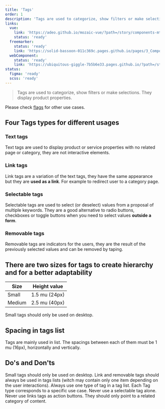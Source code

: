 ```yaml
---
title: 'Tags'
order: 1
description: 'Tags are used to categorize, show filters or make selections. They display product properties.'
links:
  vue:
    link: 'https://adeo.github.io/mozaic-vue/?path=/story/components-mtag'
    status: 'ready'
  freemarker:
    status: 'ready'
    link: 'https://solid-bassoon-011c369c.pages.github.io/pages/3_Components/tags/'
  webComponent:
    status: 'ready'
    link: 'https://ubiquitous-giggle-7b5b6e33.pages.github.io/?path=/story/components-tag'
status:
  figma: 'ready'
  scss: 'ready'
---
```


> Tags are used to categorize, show filters or make selections. They display product properties.

Please check [flags](/Components/Flags/) for other use cases.

<Story id="data-tags--default" />

## Four Tags types for different usages

### Text tags

Text tags are used to display product or service properties with no related page or category, they are not interactive elements.

<Story id="data-tags--default" />

### Link tags

Link tags are a variation of the text tags, they have the same appearance but they are **used as a link**. For example to redirect user to a category page.

<Story id="data-tags--tag-link" />

### Selectable tags

Selectable tags are used to select (or deselect) values from a proposal of multiple keywords. They are a good alternative to radio buttons, checkboxes or toggle buttons when you need to select values **outside a form**.

<Story id="data-tags--tag-selectable" />

### Removable tags

Removable tags are indicators for the users, they are the result of the previously selected values and can be removed by taping.

<Story id="data-tags--tag-removable" />

## There are two sizes for tags to create hierarchy and for a better adaptability

| Size   | Height value  |
| ------ | ------------- |
| Small  | 1.5 mu (24px) |
| Medium | 2.5 mu (40px) |

Small tags should only be used on desktop.

## Spacing in tags list

Tags are mainly used in list. The spacings between each of them must be 1 mu (16px), horizontally and vertically.

<Story id="data-tags--tag-list" />

## Do's and Don'ts

<HintItem>Small tags should only be used on desktop.</HintItem>
<HintItem>
  Link and removable tags should always be used in tags lists (witch may contain
  only one item depending on the user interactions).
</HintItem>
<HintItem>
  Always use one type of tag in a tag list. Each Tag type corresponds to a
  specific use case.
</HintItem>
<HintItem dont>Never use a selectable tag alone.</HintItem>
<HintItem dont>
  Never use links tags as action buttons. They should only point to a related
  category of content.
</HintItem>

